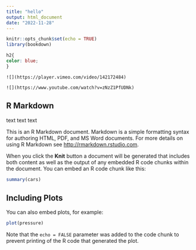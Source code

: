 ```yaml
---
title: "hello"
output: html_document
date: "2022-11-28"
---
```


```r
knitr::opts_chunk$set(echo = TRUE)
library(bookdown)
```

```css

h2{ 
color: blue; 
}

```

    ![](https://player.vimeo.com/video/142172484)

    ![](https://www.youtube.com/watch?v=zNzZ1PfUDNk)

## R Markdown

<p>text text text</p>

This is an R Markdown document. Markdown is a simple formatting syntax for authoring HTML, PDF, and MS Word documents. For more details on using R Markdown see <http://rmarkdown.rstudio.com>.

When you click the **Knit** button a document will be generated that includes both content as well as the output of any embedded R code chunks within the document. You can embed an R code chunk like this:

```r
summary(cars)
```

## Including Plots

You can also embed plots, for example:

```r
plot(pressure)
```

Note that the `echo = FALSE` parameter was added to the code chunk to prevent printing of the R code that generated the plot.
